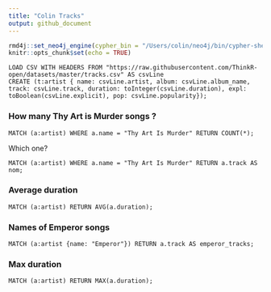 ```yaml
---
title: "Colin Tracks"
output: github_document
---
```


```r
rmd4j::set_neo4j_engine(cypher_bin = "/Users/colin/neo4j/bin/cypher-shell")
knitr::opts_chunk$set(echo = TRUE)
```

```neo4j
LOAD CSV WITH HEADERS FROM "https://raw.githubusercontent.com/ThinkR-open/datasets/master/tracks.csv" AS csvLine
CREATE (t:artist { name: csvLine.artist, album: csvLine.album_name, track: csvLine.track, duration: toInteger(csvLine.duration), expl: toBoolean(csvLine.explicit), pop: csvLine.popularity});
```

### How many Thy Art is Murder songs ? 

```neo4j
MATCH (a:artist) WHERE a.name = "Thy Art Is Murder" RETURN COUNT(*);
```

Which one?

```neo4j
MATCH (a:artist) WHERE a.name = "Thy Art Is Murder" RETURN a.track AS nom;
```

### Average duration

```neo4j
MATCH (a:artist) RETURN AVG(a.duration);
```

### Names of Emperor songs

```neo4j
MATCH (a:artist {name: "Emperor"}) RETURN a.track AS emperor_tracks;
```

### Max duration

```neo4j
MATCH (a:artist) RETURN MAX(a.duration);
```


